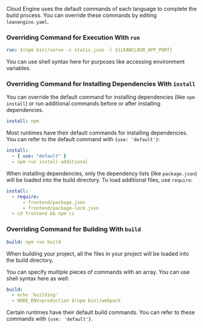 Cloud Engine uses the default commands of each language to complete the build process. You can override these commands by editing `leanengine.yaml`.

### Overriding Command for Execution With `run`

```yaml title='leanengine.yaml'
run: $(npm bin)/serve -c static.json -l ${LEANCLOUD_APP_PORT}
```

You can use shell syntax here for purposes like accessing environment variables.

### Overriding Command for Installing Dependencies With `install`

You can override the default command for installing dependencies (like `npm install`) or run additional commands before or after installing dependencies.

```yaml title='leanengine.yaml'
install: npm
```

Most runtimes have their default commands for installing dependencies. You can refer to the default command with `{use: 'default'}`:

```yaml title='leanengine.yaml'
install:
  - { use: "default" }
  - npm run install-additional
```

When installing dependencies, only the dependency lists (like `package.json`) will be loaded into the build directory. To load additional files, use `require`:

```yaml title='leanengine.yaml'
install:
  - require:
      - frontend/package.json
      - frontend/package-lock.json
  - cd frontend && npm ci
```

### Overriding Command for Building With `build`

```yaml title='leanengine.yaml'
build: npm run build
```

When building your project, all the files in your project will be loaded into the build directory.

You can specify multiple pieces of commands with an array. You can use shell syntax here as well:

```yaml title='leanengine.yaml'
build:
  - echo 'building'
  - NODE_ENV=production $(npm bin)/webpack
```

Certain runtimes have their default build commands. You can refer to these commands with `{use: 'default'}`.
